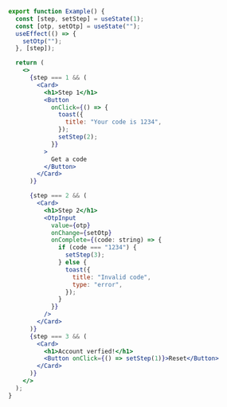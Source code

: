 ```jsx
export function Example() {
  const [step, setStep] = useState(1);
  const [otp, setOtp] = useState("");
  useEffect(() => {
    setOtp("");
  }, [step]);

  return (
    <>
      {step === 1 && (
        <Card>
          <h1>Step 1</h1>
          <Button
            onClick={() => {
              toast({
                title: "Your code is 1234",
              });
              setStep(2);
            }}
          >
            Get a code
          </Button>
        </Card>
      )}

      {step === 2 && (
        <Card>
          <h1>Step 2</h1>
          <OtpInput
            value={otp}
            onChange={setOtp}
            onComplete={(code: string) => {
              if (code === "1234") {
                setStep(3);
              } else {
                toast({
                  title: "Invalid code",
                  type: "error",
                });
              }
            }}
          />
        </Card>
      )}
      {step === 3 && (
        <Card>
          <h1>Account verfied!</h1>
          <Button onClick={() => setStep(1)}>Reset</Button>
        </Card>
      )}
    </>
  );
}
```
